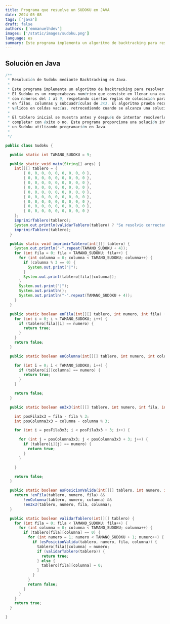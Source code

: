 ```yaml
---
title: Programa que resuelve un SUDOKU en JAVA
date: 2024-05-08
tags: ['java']
draft: false
authors: ['emmanuelhdev']
images: ['/static/images/sudoku.png']
language: es
summary: Este programa implementa un algoritmo de backtracking para resolver un juego de Sudoku
---
```


## Solución en Java

```java
/**
 * Resolución de Sudoku mediante Backtracking en Java.
 *
 * Este programa implementa un algoritmo de backtracking para resolver un juego de Sudoku.
 * El Sudoku es un rompecabezas numérico que consiste en llenar una cuadrícula de 9x9 celdas
 * con números del 1 al 9, respetando ciertas reglas de colocación para evitar repeticiones
 * en filas, columnas y subcuadrículas de 3x3. El algoritmo prueba recursivamente números
 * válidos en celdas vacías, retrocediendo cuando se alcanza una solución inválida.
 *
 * El tablero inicial se muestra antes y después de intentar resolverlo, indicando si se logró
 * completar con éxito o no. Este programa proporciona una solución interactiva para resolver
 * un Sudoku utilizando programación en Java.
 *
 */

public class Sudoku {

  public static int TAMANO_SUDOKU = 9;

  public static void main(String[] args) {
    int[][] tablero = {
        { 0, 0, 0, 0, 0, 0, 0, 0, 0 },
        { 0, 0, 0, 0, 0, 0, 0, 0, 0 },
        { 0, 0, 0, 0, 0, 0, 0, 0, 0 },
        { 0, 0, 0, 0, 0, 0, 0, 0, 0 },
        { 0, 0, 0, 0, 0, 0, 0, 0, 0 },
        { 0, 0, 0, 0, 0, 0, 0, 0, 0 },
        { 0, 0, 0, 0, 0, 0, 0, 0, 0 },
        { 0, 0, 0, 0, 0, 0, 0, 0, 0 },
        { 0, 0, 0, 0, 0, 0, 0, 0, 0 }
    };
    imprimirTablero(tablero);
    System.out.println(validarTablero(tablero) ? "Se resolvio correctamente" : "No se pudo resolver");
    imprimirTablero(tablero);
  }

  public static void imprimirTablero(int[][] tablero) {
    System.out.println("-".repeat(TAMANO_SUDOKU + 4));
    for (int fila = 0; fila < TAMANO_SUDOKU; fila++) {
      for (int columna = 0; columna < TAMANO_SUDOKU; columna++) {
        if (columna % 3 == 0) {
          System.out.print("|");
        }
        System.out.print(tablero[fila][columna]);
      }
      System.out.print("|");
      System.out.println();
      System.out.println("-".repeat(TAMANO_SUDOKU + 4));
    }
  }

  public static boolean enFila(int[][] tablero, int numero, int fila) {
    for (int i = 0; i < TAMANO_SUDOKU; i++) {
      if (tablero[fila][i] == numero) {
        return true;
      }
    }
    return false;
  }

  public static boolean enColumna(int[][] tablero, int numero, int columna) {

    for (int i = 0; i < TAMANO_SUDOKU; i++) {
      if (tablero[i][columna] == numero) {
        return true;
      }
    }

    return false;
  }

  public static boolean en3x3(int[][] tablero, int numero, int fila, int columna) {

    int posFila3x3 = fila - fila % 3;
    int posColumna3x3 = columna - columna % 3;

    for (int i = posFila3x3; i < posFila3x3 + 3; i++) {

      for (int j = posColumna3x3; j < posColumna3x3 + 3; j++) {
        if (tablero[i][j] == numero) {
          return true;
        }
      }

    }

    return false;
  }

  public static boolean esPosicionValida(int[][] tablero, int numero, int fila, int columna) {
    return !enFila(tablero, numero, fila) &&
        !enColumna(tablero, numero, columna) &&
        !en3x3(tablero, numero, fila, columna);
  }

  public static boolean validarTablero(int[][] tablero) {
    for (int fila = 0; fila < TAMANO_SUDOKU; fila++) {
      for (int columna = 0; columna < TAMANO_SUDOKU; columna++) {
        if (tablero[fila][columna] == 0) {
          for (int numero = 1; numero < TAMANO_SUDOKU + 1; numero++) {
            if (esPosicionValida(tablero, numero, fila, columna)) {
              tablero[fila][columna] = numero;
              if (validarTablero(tablero)) {
                return true;
              } else {
                tablero[fila][columna] = 0;
              }
            }
          }
          return false;
        }
      }
    }
    return true;
  }

}

```

